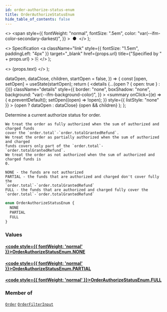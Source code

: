 ```yaml
---
id: order-authorize-status-enum
title: OrderAuthorizeStatusEnum
hide_table_of_contents: false
---
```


  <>
    <span
      style={{
        fontWeight: "normal",
        fontSize: ".5em",
        color: "var(--ifm-color-secondary-darkest)",
      }}
    >
      &nbsp;●&nbsp;
    </span>
  </>
);

  <>
    Specification
    <a
      className="link"
      style={{ fontSize: "1.5em", paddingLeft: "4px" }}
      target="\_blank"
      href={props.url}
      title={"Specified by " + props.url}
    >
      ⎘
    </a>
  </>
);

  <>
    <span className={props.class}>{props.text}</span>
  </>
);


  dataOpen,
  dataClose,
  children,
  startOpen = false,
}) => {
  const [open, setOpen] = useState(startOpen);
  return (
    <details
      {...(open ? { open: true } : {})}
      className="details"
      style={{
        border: "none",
        boxShadow: "none",
        background: "var(--ifm-background-color)",
      }}
    >
      <summary
        onClick={(e) => {
          e.preventDefault();
          setOpen((open) => !open);
        }}
        style={{ listStyle: "none" }}
      >
        {open ? dataOpen : dataClose}
      </summary>
      {open && children}
    </details>
  );
};

Determine a current authorize status for order.

    We treat the order as fully authorized when the sum of authorized and charged funds
    cover the `order.total`-`order.totalGrantedRefund`.
    We treat the order as partially authorized when the sum of authorized and charged
    funds covers only part of the `order.total`-`order.totalGrantedRefund`.
    We treat the order as not authorized when the sum of authorized and charged funds is
    0.

    NONE - the funds are not authorized
    PARTIAL - the funds that are authorized and charged don't cover fully the
    `order.total`-`order.totalGrantedRefund`
    FULL - the funds that are authorized and charged fully cover the
    `order.total`-`order.totalGrantedRefund`

```graphql
enum OrderAuthorizeStatusEnum {
  NONE
  PARTIAL
  FULL
}
```

### Values

#### [<code style={{ fontWeight: 'normal' }}>OrderAuthorizeStatusEnum.<b>NONE</b></code>](#)

>

#### [<code style={{ fontWeight: 'normal' }}>OrderAuthorizeStatusEnum.<b>PARTIAL</b></code>](#)

>

#### [<code style={{ fontWeight: 'normal' }}>OrderAuthorizeStatusEnum.<b>FULL</b></code>](#)

>

### Member of

[`Order`](../../../api-reference/orders/objects/order) <Badge class="badge badge--secondary" text="object"/><Bullet />[`OrderFilterInput`](../../../api-reference/orders/inputs/order-filter-input) <Badge class="badge badge--secondary" text="input"/>
